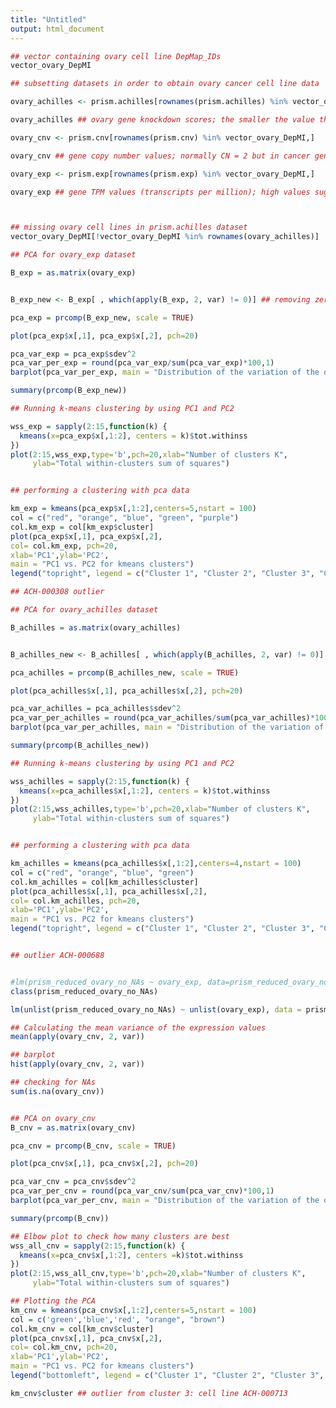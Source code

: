 ```yaml
---
title: "Untitled"
output: html_document
---
```



```r

## vector containing ovary cell line DepMap_IDs
vector_ovary_DepMI

## subsetting datasets in order to obtain ovary cancer cell line data

ovary_achilles <- prism.achilles[rownames(prism.achilles) %in% vector_ovary_DepMI,]

ovary_achilles ## ovary gene knockdown scores; the smaller the value the higher is the gene's essentiality

ovary_cnv <- prism.cnv[rownames(prism.cnv) %in% vector_ovary_DepMI,]

ovary_cnv ## gene copy number values; normally CN = 2 but in cancer genes might be amplified CN > 2 or deleted CN < 2

ovary_exp <- prism.exp[rownames(prism.exp) %in% vector_ovary_DepMI,]

ovary_exp ## gene TPM values (transcripts per million); high values suggest over expression and lower values lower expression



## missing ovary cell lines in prism.achilles dataset
vector_ovary_DepMI[!vector_ovary_DepMI %in% rownames(ovary_achilles)]

```


```r

## PCA for ovary_exp dataset

B_exp = as.matrix(ovary_exp)


B_exp_new <- B_exp[ , which(apply(B_exp, 2, var) != 0)] ## removing zero variance values

pca_exp = prcomp(B_exp_new, scale = TRUE)

plot(pca_exp$x[,1], pca_exp$x[,2], pch=20)

pca_var_exp = pca_exp$sdev^2
pca_var_per_exp = round(pca_var_exp/sum(pca_var_exp)*100,1)
barplot(pca_var_per_exp, main = "Distribution of the variation of the data explained by PCs", xlab = "Principal component", ylab = "Percent variation")

summary(prcomp(B_exp_new))

## Running k-means clustering by using PC1 and PC2

wss_exp = sapply(2:15,function(k) {
  kmeans(x=pca_exp$x[,1:2], centers = k)$tot.withinss
})
plot(2:15,wss_exp,type='b',pch=20,xlab="Number of clusters K",
     ylab="Total within-clusters sum of squares")


## performing a clustering with pca data

km_exp = kmeans(pca_exp$x[,1:2],centers=5,nstart = 100)
col = c("red", "orange", "blue", "green", "purple")
col.km_exp = col[km_exp$cluster]
plot(pca_exp$x[,1], pca_exp$x[,2],
col= col.km_exp, pch=20,
xlab='PC1',ylab='PC2',
main = "PC1 vs. PC2 for kmeans clusters")
legend("topright", legend = c("Cluster 1", "Cluster 2", "Cluster 3", "Cluster 4", "Cluster 5"), fill = col)

## ACH-000308 outlier

```


```r

## PCA for ovary_achilles dataset

B_achilles = as.matrix(ovary_achilles)


B_achilles_new <- B_achilles[ , which(apply(B_achilles, 2, var) != 0)] ## removing zero variance values

pca_achilles = prcomp(B_achilles_new, scale = TRUE)

plot(pca_achilles$x[,1], pca_achilles$x[,2], pch=20)

pca_var_achilles = pca_achilles$sdev^2
pca_var_per_achilles = round(pca_var_achilles/sum(pca_var_achilles)*100,1)
barplot(pca_var_per_achilles, main = "Distribution of the variation of the data explained by PCs", xlab = "Principal component", ylab = "Percent variation")

summary(prcomp(B_achilles_new))

## Running k-means clustering by using PC1 and PC2

wss_achilles = sapply(2:15,function(k) {
  kmeans(x=pca_achilles$x[,1:2], centers = k)$tot.withinss
})
plot(2:15,wss_achilles,type='b',pch=20,xlab="Number of clusters K",
     ylab="Total within-clusters sum of squares")


## performing a clustering with pca data

km_achilles = kmeans(pca_achilles$x[,1:2],centers=4,nstart = 100)
col = c("red", "orange", "blue", "green")
col.km_achilles = col[km_achilles$cluster]
plot(pca_achilles$x[,1], pca_achilles$x[,2],
col= col.km_achilles, pch=20,
xlab='PC1',ylab='PC2',
main = "PC1 vs. PC2 for kmeans clusters")
legend("topright", legend = c("Cluster 1", "Cluster 2", "Cluster 3", "Cluster 4"), fill = col)


## outlier ACH-000688



```


```r

 
#lm(prism_reduced_ovary_no_NAs ~ ovary_exp, data=prism_reduced_ovary_no_NAs)
class(prism_reduced_ovary_no_NAs)

lm(unlist(prism_reduced_ovary_no_NAs) ~ unlist(ovary_exp), data = prism_reduced_ovary_no_NAs) 
```







```r

## Calculating the mean variance of the expression values
mean(apply(ovary_cnv, 2, var))

## barplot
hist(apply(ovary_cnv, 2, var))

```

```r

## checking for NAs
sum(is.na(ovary_cnv))


## PCA on ovary_cnv
B_cnv = as.matrix(ovary_cnv)

pca_cnv = prcomp(B_cnv, scale = TRUE)

plot(pca_cnv$x[,1], pca_cnv$x[,2], pch=20)

pca_var_cnv = pca_cnv$sdev^2
pca_var_per_cnv = round(pca_var_cnv/sum(pca_var_cnv)*100,1)
barplot(pca_var_per_cnv, main = "Distribution of the variation of the data explained by PCs", xlab = "Principal component", ylab = "Percent variation")

summary(prcomp(B_cnv))

## Elbow plot to check how many clusters are best
wss_all_cnv = sapply(2:15,function(k) {
  kmeans(x=pca_cnv$x[,1:2], centers =k)$tot.withinss
})
plot(2:15,wss_all_cnv,type='b',pch=20,xlab="Number of clusters K",
     ylab="Total within-clusters sum of squares")

## Plotting the PCA
km_cnv = kmeans(pca_cnv$x[,1:2],centers=5,nstart = 100)
col = c('green','blue','red', "orange", "brown")
col.km_cnv = col[km_cnv$cluster]
plot(pca_cnv$x[,1], pca_cnv$x[,2],
col= col.km_cnv, pch=20,
xlab='PC1',ylab='PC2',
main = "PC1 vs. PC2 for kmeans clusters")
legend("bottomleft", legend = c("Cluster 1", "Cluster 2", "Cluster 3", "Cluster 4", "Cluster 5"), fill = col)

km_cnv$cluster ## outlier from cluster 3: cell line ACH-000713


```









```r



```
